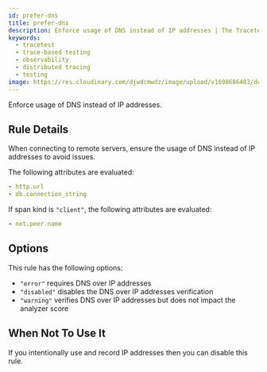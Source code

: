 ```yaml
---
id: prefer-dns
title: prefer-dns
description: Enforce usage of DNS instead of IP addresses | The Tracetest Analyzer analyzes OpenTelemetry traces
keywords:
  - tracetest
  - trace-based testing
  - observability
  - distributed tracing
  - testing
image: https://res.cloudinary.com/djwdcmwdz/image/upload/v1698686403/docs/Blog_Thumbnail_14_rsvkmo.jpg
---
```


Enforce usage of DNS instead of IP addresses.

## Rule Details

When connecting to remote servers, ensure the usage of DNS instead of IP addresses to avoid issues.

The following attributes are evaluated:

```yaml
- http.url
- db.connection_string
```

If span kind is `"client"`, the following attributes are evaluated:

```yaml
- net.peer.name
```

## Options

This rule has the following options:

- `"error"` requires DNS over IP addresses
- `"disabled"` disables the DNS over IP addresses verification
- `"warning"` verifies DNS over IP addresses but does not impact the analyzer score

## When Not To Use It

If you intentionally use and record IP addresses then you can disable this rule.
